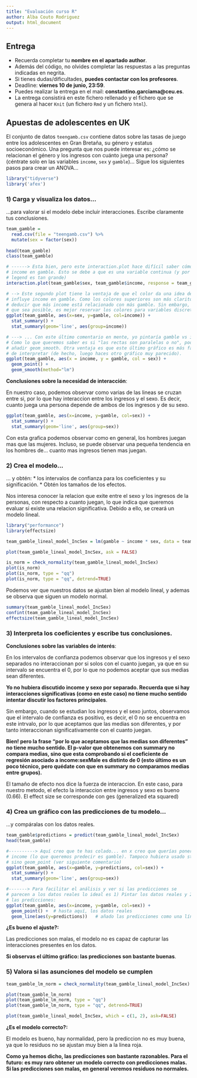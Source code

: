 ```yaml
---
title: "Evaluación curso R"
author: Alba Couto Rodriguez
output: html_document
---
```


## Entrega

* Recuerda completar tu **nombre en el apartado author**.
* Además del código, no olvides completar las respuestas a las preguntas indicadas en negrita.
* Si tienes dudas/dificultades, **puedes contactar con los profesores**.
* Deadline: **viernes 10 de junio, 23:59**.
* Puedes realizar la entrega en el mail: **constantino.garciama@ceu.es**.
* La entrega consistirá en este fichero rellenado y el fichero que se genera al hacer `Knit` 
(un fichero `Rmd` y un fichero `html`).

## Apuestas de adolescentes en UK
El conjunto de datos `teengamb.csv` contiene datos sobre las
tasas de juego entre los adolescentes en Gran Bretaña, su género y estatus
socioeconómico. Una pregunta que nos puede interesar es:
¿cómo se relacionan el género y los ingresos con cuánto juega una persona?
(céntrate solo en las variables `income`, `sex` y `gamble`)... 
Sigue los siguientes pasos para crear un ANOVA...

```r
library("tidyverse")
library('afex')
```

### 1) Carga y visualiza los datos...
...para valorar si el modelo debe incluir interacciones. 
Escribe claramente tus conclusiones.

```r
team_gamble = 
  read.csv(file = "teengamb.csv") %>%
  mutate(sex = factor(sex))
  
head(team_gamble)
class(team_gamble)
```


```r
# ------> Esta bien, pero este interaction.plot hace difícil saber cómo influye
# income en gamble. Esto se debe a que es una variable continua (y por eso la 
# legend es tan grande)
interaction.plot(team_gamble$sex, team_gamble$income, response = team_gamble$gamble)
```

```r
# --> Este segundo plot tiene la ventaja de que el color da una idea de cómo 
# influye income en gamble. Como los colores superiores son más claritos, podemos
# deducir que más income está relacionado con más gamble. Sin embargo, y siempre
# que sea posible, es mejor reservar los colores para variables discretas...
ggplot(team_gamble, aes(x=sex, y=gamble, col=income)) + 
  stat_summary() + 
  stat_summary(geom='line', aes(group=income))

# ---> ... Con este último comentario en mente, yo pintaría gamble vs income y colorearía por sex. 
# Como lo que queremos saber es si "las rectas son paralelas o no", podemos 
# añadir geom_smooth. Otra ventaja es que este último gráfico es más fácil 
# de interpretar (de hecho, luego haces otro gráfico muy parecido).
ggplot(team_gamble, aes(x = income, y = gamble, col = sex)) +
  geom_point() + 
  geom_smooth(method="lm")

```
**Conclusiones sobre la necesidad de interacción**:

En nuestro caso, podemos observar como varias de las lineas se cruzan entre si, por lo que hay interaccion entre los ingresos y el sexo. 
Es decir, cuanto juega una persona depende de ambos de los ingresos y de su sexo.

```r
ggplot(team_gamble, aes(x=income, y=gamble, col=sex)) + 
  stat_summary() + 
  stat_summary(geom='line', aes(group=sex))
```
Con esta grafica podemos observar como en general, los hombres juegan mas que las mujeres. Incluso, se puede observar una pequeña tendencia en los hombres de... cuanto mas ingresos tienen mas juegan.

### 2) Crea el modelo...
... y obtén:
* los intervalos de confianza para los coeficientes y su significación.
* Obtén los tamaños de los efectos. 

Nos interesa conocer la relacion que exite entre el sexo y los ingresos de la personas, con respecto a cuanto juegan, lo que indica que queremos evaluar si existe una relacion significativa. Debido a ello, se creará un modelo lineal.

```r
library("performance")
library(effectsize)

team_gamble_lineal_model_IncSex = lm(gamble ~ income * sex, data = team_gamble)

plot(team_gamble_lineal_model_IncSex, ask = FALSE)
```

```r
is_norm = check_normality(team_gamble_lineal_model_IncSex)
plot(is_norm)
plot(is_norm, type = "qq")
plot(is_norm, type = "qq", detrend=TRUE)
```
Podemos ver que nuestros datos se ajustan bien al modelo lineal, y ademas se observa que siguen un modelo normal.

```r
summary(team_gamble_lineal_model_IncSex)
confint(team_gamble_lineal_model_IncSex)
effectsize(team_gamble_lineal_model_IncSex)
```


### 3) Interpreta los coeficientes y escribe tus conclusiones.
**Conclusiones sobre las variables de interés**:

En los intervalos de confianza podemos observar que los ingresos y el sexo separados no interaccionan por si solos con el cuanto juegan, ya que en su intervalo se encuentra el 0, por lo que no podemos aceptar que sus medias sean diferentes. 

**Yo no hubiera discutido income y sexo por separado. Recuerda que si hay interacciones
significativas (como en este caso) no tiene mucho sentido intentar discutir los
factores principales**.

Sin embargo, cuando se estudian los ingresos y el sexo juntos, observamos que el intervalo de confianza es positivo, es decir, el 0 no se encuentra en este intrvalo, por lo que aceptamos que las medias son diferentes, y por tanto interaccionan significativamente con el cuanto juegan. 

**Bien! pero la frase "por lo que aceptamos que las medias son diferentes" no tiene 
mucho sentido. El p-valor que obtenemos con summary no compara medias, sino que esta
comprobando si el coeficiente de regresión asociado a income:sexMale es distinto de 0
(esto último es un poco técnico, pero quédate con que en summary no comparamos 
medias entre grupos).**

El tamaño de efecto nos dice la fuerza de interaccion. En este caso, para nuestro metodo, el efecto la interaccion entre ingresos y sexo es bueno (0.66). 
El effect size se corresponde con ges (generalized eta squared)

### 4) Crea un gráfico con las predicciones de tu modelo...
...y compáralas con los datos reales. 

```r
team_gamble$predictions = predict(team_gamble_lineal_model_IncSex)
head(team_gamble)
```
```r
#----------> Aquí creo que te has colado... en x creo que querías poner 
# income (lo que queremos predecir es gamble). Tampoco hubiera usado stat_summary, 
# sino geom_point (ver siguiente comentario)
ggplot(team_gamble, aes(x=gamble, y=predictions, col=sex)) + 
  stat_summary() + 
  stat_summary(geom='line', aes(group=sex))

#-------> Para facilitar el análisis y ver si las predicciones se
# parecen a los datos reales lo ideal es 1) Pintar los datos reales y 2) 
# las predicciones:
ggplot(team_gamble, aes(x=income, y=gamble, col=sex)) + 
  geom_point() +  # hasta aquí, los datos reales
  geom_line(aes(y=predictions))   # añado las predicciones como una línea

```

**¿Es bueno el ajuste?:**

Las predicciones son malas, el modelo no es capaz de capturar las interacciones presentes en los datos.

**Si observas el último gráfico: las predicciones son bastante buenas**.


### 5) Valora si las asunciones del modelo se cumplen

```r
team_gamble_lm_norm = check_normality(team_gamble_lineal_model_IncSex)

plot(team_gamble_lm_norm)
plot(team_gamble_lm_norm, type = "qq")
plot(team_gamble_lm_norm, type = "qq", detrend=TRUE)
```


```r
plot(team_gamble_lineal_model_IncSex, which = c(1, 2), ask=FALSE)
```
**¿Es el modelo correcto?:**

El modelo es bueno, hay normalidad, pero la prediccion no es muy buena, ya que lo residuos no se ajustan muy bien a la linea roja.


**Como ya hemos dicho, las predicciones son bastante razonables. Para el futuro:
es muy raro obtener un modelo correcto con predicciones malas. Si las predicciones
son malas, en general veremos residuos no normales.**

